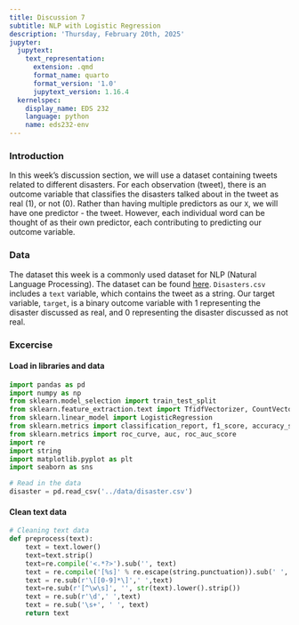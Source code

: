 ```yaml
---
title: Discussion 7
subtitle: NLP with Logistic Regression
description: 'Thursday, February 20th, 2025'
jupyter:
  jupytext:
    text_representation:
      extension: .qmd
      format_name: quarto
      format_version: '1.0'
      jupytext_version: 1.16.4
  kernelspec:
    display_name: EDS 232
    language: python
    name: eds232-env
---
```


### Introduction

In this week's discussion section, we will use a dataset containing tweets related to different disasters. For each observation (tweet), there is an outcome variable that classifies the disasters talked about in the tweet as real (1), or not (0). Rather than having multiple predictors as our `X`, we will have one predictor - the tweet. However, each individual word can be thought of as their own predictor, each contributing to predicting our outcome variable. 

### Data 

The dataset this week is a commonly used dataset for NLP (Natural Language Processing).  The dataset can be found [here](https://drive.google.com/drive/home?dmr=1&ec=wgc-drive-hero-goto). `Disasters.csv` includes a `text` variable, which contains the tweet as a string. Our target variable, `target`, is a binary outcome variable with 1 representing the disaster discussed as real, and 0 representing the disaster discussed as not real.  

### Excercise

#### Load in libraries and data

```python
import pandas as pd
import numpy as np
from sklearn.model_selection import train_test_split
from sklearn.feature_extraction.text import TfidfVectorizer, CountVectorizer
from sklearn.linear_model import LogisticRegression
from sklearn.metrics import classification_report, f1_score, accuracy_score, confusion_matrix
from sklearn.metrics import roc_curve, auc, roc_auc_score
import re
import string
import matplotlib.pyplot as plt
import seaborn as sns
```

```python
# Read in the data
disaster = pd.read_csv('../data/disaster.csv')
```

#### Clean text data

```python
# Cleaning text data
def preprocess(text):
    text = text.lower() 
    text=text.strip()  
    text=re.compile('<.*?>').sub('', text)
    text = re.compile('[%s]' % re.escape(string.punctuation)).sub(' ', text)  
    text = re.sub(r'\[[0-9]*\]',' ',text) 
    text=re.sub(r'[^\w\s]', '', str(text).lower().strip())
    text = re.sub(r'\d',' ',text)
    text = re.sub('\s+', ' ', text)  
    return text
```
